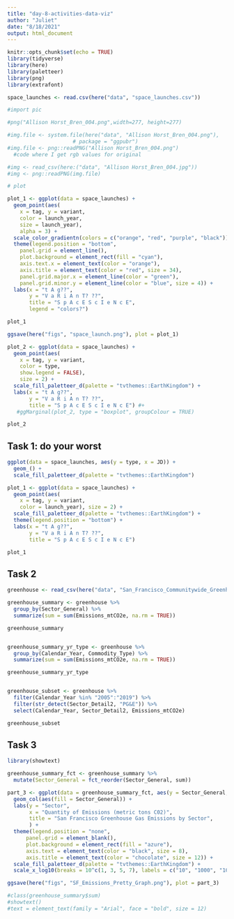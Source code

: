 ```yaml
---
title: "day-8-activities-data-viz"
author: "Juliet"
date: "8/18/2021"
output: html_document
---
```


```r
knitr::opts_chunk$set(echo = TRUE)
library(tidyverse)
library(here)
library(paletteer)
library(png)
library(extrafont)
```

```r
space_launches <- read.csv(here("data", "space_launches.csv"))
```

```r
#import pic

#png("Allison Horst_Bren_004.png",width=277, height=277)

#img.file <- system.file(here("data", "Allison Horst_Bren_004.png"),
                     # package = "ggpubr")
#img.file <- png::readPNG("Allison Horst_Bren_004.png")
  #code where I get rgb values for original

#img <- read_csv(here:("data", "Allison Horst_Bren_004.jpg"))
#img <- png::readPNG(img.file)

# plot

plot_1 <- ggplot(data = space_launches) +
  geom_point(aes(
    x = tag, y = variant,
    color = launch_year,
    size = launch_year),
    alpha = 3) +
  scale_color_gradientn(colors = c("orange", "red", "purple", "black")) +
  theme(legend.position = "bottom",
    panel.grid = element_line(),
    plot.background = element_rect(fill = "cyan"),
    axis.text.x = element_text(color = "orange"),
    axis.title = element_text(color = "red", size = 34),
    panel.grid.major.x = element_line(color = "green"),
    panel.grid.minor.y = element_line(color = "blue", size = 4)) + 
  labs(x = "t A g??", 
       y = "V a R i A n T? ??",
       title = "S p A c E S c I e N c E",
       legend = "colors?")

plot_1

ggsave(here("figs", "space_launch.png"), plot = plot_1)

```

```r
plot_2 <- ggplot(data = space_launches) +
  geom_point(aes(
    x = tag, y = variant,
    color = type,
    show.legend = FALSE),
    size = 2) +
  scale_fill_paletteer_d(palette = "tvthemes::EarthKingdom") + 
  labs(x = "t A g??", 
       y = "V a R i A n T? ??",
       title = "S p A c E S c I e N c E") #+
   #ggMarginal(plot_2, type = "boxplot", groupColour = TRUE)

plot_2
```



## Task 1: do your worst

```r
ggplot(data = space_launches, aes(y = type, x = JD)) +
  geom_() +
  scale_fill_paletteer_d(palette = "tvthemes::EarthKingdom")
```

```r
plot_1 <- ggplot(data = space_launches) +
  geom_point(aes(
    x = tag, y = variant,
    color = launch_year), size = 2) +
  scale_fill_paletteer_d(palette = "tvthemes::EarthKingdom") +
  theme(legend.position = "bottom") + 
  labs(x = "t A g??", 
       y = "V a R i A n T? ??",
       title = "S p A c E S c I e N c E")

plot_1
```






## Task 2

```r
greenhouse <- read_csv(here("data", "San_Francisco_Communitywide_Greenhouse_Gas_Inventory.csv"))
```

```r
greenhouse_summary <- greenhouse %>%
  group_by(Sector_General) %>% 
  summarize(sum = sum(Emissions_mtCO2e, na.rm = TRUE))

greenhouse_summary


greenhouse_summary_yr_type <- greenhouse %>% 
  group_by(Calendar_Year, Commodity_Type) %>% 
  summarize(sum = sum(Emissions_mtCO2e, na.rm = TRUE))

greenhouse_summary_yr_type


greenhouse_subset <- greenhouse %>% 
  filter(Calendar_Year %in% "2005":"2019") %>% 
  filter(str_detect(Sector_Detail2, "PG&E")) %>% 
  select(Calendar_Year, Sector_Detail2, Emissions_mtCO2e)

greenhouse_subset

```

## Task 3

```r
library(showtext)

greenhouse_summary_fct <- greenhouse_summary %>% 
  mutate(Sector_General = fct_reorder(Sector_General, sum))

part_3 <- ggplot(data = greenhouse_summary_fct, aes(y = Sector_General, x = sum)) +
  geom_col(aes(fill = Sector_General)) +
  labs(y = "Sector",
       x = "Quantity of Emissions (metric tons C02)",
       title = "San Francisco Greenhouse Gas Emissions by Sector",
       ) +
  theme(legend.position = "none",
      panel.grid = element_blank(),
      plot.background = element_rect(fill = "azure"),
      axis.text = element_text(color = "black", size = 8),
      axis.title = element_text(color = "chocolate", size = 12)) +
  scale_fill_paletteer_d(palette = "tvthemes::EarthKingdom") +
  scale_x_log10(breaks = 10^c(1, 3, 5, 7), labels = c("10", "1000", "100000", "10000000"))

ggsave(here("figs", "SF_Emissions_Pretty_Graph.png"), plot = part_3)

#class(greenhouse_summary$sum)
#showtext()
#text = element_text(family = "Arial", face = "bold", size = 12)


```

